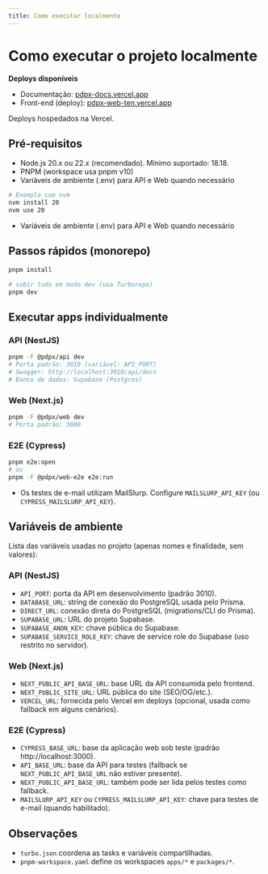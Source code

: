 ```yaml
---
title: Como executar localmente
---
```



# Como executar o projeto localmente

<Callout type="info" emoji="🚀">
  <strong>Deploys disponíveis</strong>
  <ul>
    <li>Documentação: <a href="https://pdpx-docs.vercel.app/" target="_blank" rel="noreferrer">pdpx-docs.vercel.app</a></li>
    <li>Front-end (deploy): <a href="https://pdpx-web-ten.vercel.app/" target="_blank" rel="noreferrer">pdpx-web-ten.vercel.app</a></li>
  </ul>
  Deploys hospedados na Vercel.
</Callout>

## Pré-requisitos

- Node.js 20.x ou 22.x (recomendado). Mínimo suportado: 18.18.
- PNPM (workspace usa pnpm v10)
- Variáveis de ambiente (.env) para API e Web quando necessário

```bash
# Exemplo com nvm
nvm install 20
nvm use 20
```
- Variáveis de ambiente (.env) para API e Web quando necessário

## Passos rápidos (monorepo)

```bash
pnpm install

# subir tudo em modo dev (usa Turborepo)
pnpm dev
```

## Executar apps individualmente

### API (NestJS)

```bash
pnpm -F @pdpx/api dev
# Porta padrão: 3010 (variável: API_PORT)
# Swagger: http://localhost:3010/api/docs
# Banco de dados: Supabase (Postgres)
```

### Web (Next.js)

```bash
pnpm -F @pdpx/web dev
# Porta padrão: 3000
```

### E2E (Cypress)

```bash
pnpm e2e:open
# ou
pnpm -F @pdpx/web-e2e e2e:run
```

- Os testes de e-mail utilizam MailSlurp. Configure `MAILSLURP_API_KEY` (ou `CYPRESS_MAILSLURP_API_KEY`).

## Variáveis de ambiente

Lista das variáveis usadas no projeto (apenas nomes e finalidade, sem valores):

### API (NestJS)

- `API_PORT`: porta da API em desenvolvimento (padrão 3010).
- `DATABASE_URL`: string de conexão do PostgreSQL usada pelo Prisma.
- `DIRECT_URL`: conexão direta do PostgreSQL (migrations/CLI do Prisma).
- `SUPABASE_URL`: URL do projeto Supabase.
- `SUPABASE_ANON_KEY`: chave pública do Supabase.
- `SUPABASE_SERVICE_ROLE_KEY`: chave de service role do Supabase (uso restrito no servidor).

### Web (Next.js)

- `NEXT_PUBLIC_API_BASE_URL`: base URL da API consumida pelo frontend.
- `NEXT_PUBLIC_SITE_URL`: URL pública do site (SEO/OG/etc.).
- `VERCEL_URL`: fornecida pelo Vercel em deploys (opcional, usada como fallback em alguns cenários).

### E2E (Cypress)

- `CYPRESS_BASE_URL`: base da aplicação web sob teste (padrão http://localhost:3000).
- `API_BASE_URL`: base da API para testes (fallback se `NEXT_PUBLIC_API_BASE_URL` não estiver presente).
- `NEXT_PUBLIC_API_BASE_URL`: também pode ser lida pelos testes como fallback.
- `MAILSLURP_API_KEY` ou `CYPRESS_MAILSLURP_API_KEY`: chave para testes de e-mail (quando habilitado).

## Observações

- `turbo.json` coordena as tasks e variáveis compartilhadas.
- `pnpm-workspace.yaml` define os workspaces `apps/*` e `packages/*`.

